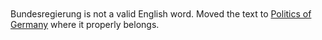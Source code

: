 <article id="73045" title=Talk:Bundesregierung>
	<talkpage id="73045" title="Talk:Bundesregierung">
Bundesregierung is not a valid English word. Moved the text to
[[Politics of Germany]] where it properly belongs.
	</talkpage>
</article>